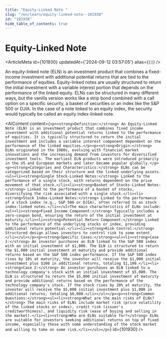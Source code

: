```yaml
---
title: "Equity-Linked Note "
slug: "/en/learn/equity-linked-note--101930"
id: "101930"
hide_table_of_contents: true
---
```



# Equity-Linked Note 

<ArticleMeta id={101930} updatedAt={'2024-09-12 03:57:05'} alias={`[]`} />
<div className='border-solid border-b border-t-0 my-4 border-[var(--ifm-color-gray-300)]' />

An equity-linked note (ELN) is an investment product that combines a fixed-income investment with additional potential returns that are tied to the performance of equities. Equity-linked notes are usually structured to return the initial investment with a variable interest portion that depends on the performance of the linked equity. ELNs can be structured in many different ways, but the vanilla version works like a strip bond combined with a call option on a specific security, a basket of securities or an index like the S&P 500 or DJIA. In the case of a note linked to an equity index, the security would typically be called an equity index-linked note.

<AIContent content={`<p><strong>Definition:</strong> An Equity-Linked Note (ELN) is an investment product that combines fixed income investment with additional potential returns linked to the performance of equities. It is typically structured to return the initial investment and includes a variable interest component dependent on the performance of the linked equities.</p><p><strong>Origin:</strong> ELNs originated in the 1980s, evolving with financial market innovations and the increasing demand from investors for diversified investment tools. The earliest ELN products were introduced primarily in the US and European markets and later became popular globally.</p><p><strong>Categories and Characteristics:</strong> ELNs can be categorized based on their structure and the linked underlying assets.<ul><li><strong>Single Stock-Linked Notes:</strong> Linked to the performance of a single stock, with returns dependent on the price movement of that stock.</li><li><strong>Basket of Stocks-Linked Notes:</strong> Linked to the performance of a basket of stocks, diversifying the risk associated with a single stock.</li><li><strong>Stock Index-Linked Notes:</strong> Linked to the performance of a stock index (e.g., S&P 500 or DJIA), often referred to as stock index-linked notes.</li></ul>The main characteristics of ELNs include:<ul><li><strong>Fixed Income Component:</strong> Typically includes a zero-coupon bond, ensuring the return of the initial investment at maturity.</li><li><strong>Potential Return Component:</strong> Linked to the performance of the underlying stocks or index, providing additional return potential.</li><li><strong>Risk Control:</strong> Structured design allows investors to control risk to some extent.</li></ul></p><p><strong>Specific Cases:</strong><ul><li><strong>Case 1:</strong> An investor purchases an ELN linked to the S&P 500 index with an initial investment of $1,000. The ELN is structured to return the $1,000 initial investment at maturity and provide additional returns based on the S&P 500 index performance. If the S&P 500 index rises by 10% at maturity, the investor will receive the $1,000 initial investment plus $100 in additional returns, totaling $1,100.</li><li><strong>Case 2:</strong> An investor purchases an ELN linked to a technology company's stock with an initial investment of $5,000. The ELN is structured to return the $5,000 initial investment at maturity and provide additional returns based on the performance of the technology company's stock. If the stock rises by 20% at maturity, the investor will receive the $5,000 initial investment plus $1,000 in additional returns, totaling $6,000.</li></ul></p><p><strong>Common Questions:</strong><ul><li><strong>What are the main risks of ELNs?</strong> The main risks of ELNs include market risk (price volatility of the linked stocks or index), credit risk (issuer's creditworthiness), and liquidity risk (ease of buying and selling in the market).</li><li><strong>Who are ELNs suitable for?</strong> ELNs are suitable for investors seeking additional returns on top of fixed income, especially those with some understanding of the stock market and willing to take on some risk.</li></ul></p>`} id={101930} />
